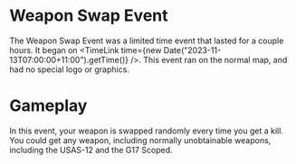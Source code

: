 
# Weapon Swap Event

The Weapon Swap Event was a limited time event that lasted for a couple hours. It began on <TimeLink time={new Date("2023-11-13T07:00:00+11:00").getTime()} />.
This event ran on the normal map, and had no special logo or graphics.

# Gameplay
In this event, your weapon is swapped randomly every time you get a kill. You could get any weapon, including normally unobtainable weapons,
including the <Link href="/weapons/guns/usas12">USAS-12</Link> and the <Link href="/weapons/guns/s_g17">G17 Scoped</Link>.

